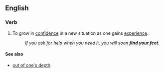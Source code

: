 ==English==

===Verb===
{{head|en|verb}}

# {{lb|en|idiomatic}} To grow in [[confidence]] in a new situation as one gains [[experience]].
#: ''If you ask for help when you need it, you will soon '''find your feet'''.''

====See also====
* [[out of one's depth]]